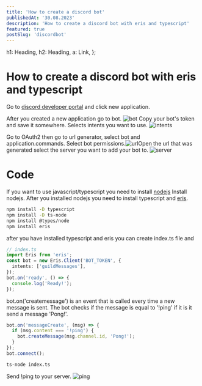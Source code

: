 ```yaml
---
title: 'How to create a discord bot'
publishedAt: '30.08.2023'
description: 'How to create a discord bot with eris and typescript'
featured: true
postSlug: 'discordbot'
---
```


  h1: Heading,
  h2: Heading,
  a: Link,
};

<GoBack />

# How to create a discord bot with eris and typescript

Go to [discord developer portal](https://discord.com/developers/applications)
and click new application.

After you created a new application go to bot. ![bot](/images/discord/bot.png)
Copy your bot's token and save it somewhere. Selects intents you want to use.
![intents](/images/discord/intents.png)

Go to OAuth2 then go to url generator, select bot and application.commands.
Select bot permissions.![url](/images/discord/url.png)Open the url that was
generated select the server you want to add your bot to.
![server](/images/discord/server.png)

# Code

If you want to use javascript/typescript you need to install
[nodejs](https://nodejs.org/en) Install nodejs. After you installed nodejs you
need to install typescript and [eris](https://abal.moe/Eris/).

```bash
npm install -D typescript
npm install -D ts-node
npm install @types/node
npm install eris
```

after you have installed typescript and eris you can create index.ts file and

```typescript
// index.ts
import Eris from 'eris';
const bot = new Eris.Client('BOT_TOKEN', {
  intents: ['guildMessages'],
});
bot.on('ready', () => {
  console.log('Ready!');
});
```

bot.on('createmessage') is an event that is called every time a new message is
sent. The bot checks if the message is equal to '!ping' if it is it send a
message 'Pong!'.

```typescript
bot.on('messageCreate', (msg) => {
  if (msg.content === '!ping') {
    bot.createMessage(msg.channel.id, 'Pong!');
  }
});
bot.connect();
```

```bash
ts-node index.ts
```

Send !ping to your server. ![ping](/images/discord/ping.png)
